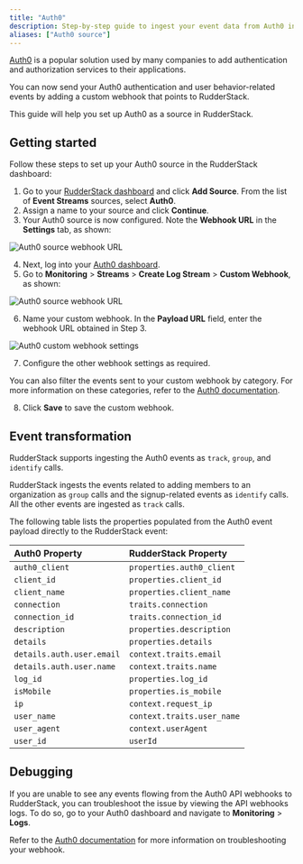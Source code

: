 ```yaml
---
title: "Auth0"
description: Step-by-step guide to ingest your event data from Auth0 into RudderStack.
aliases: ["Auth0 source"]
---
```


[Auth0](https://auth0.com/) is a popular solution used by many companies to add authentication and authorization services to their applications. 

You can now send your Auth0 authentication and user behavior-related events by adding a custom webhook that points to RudderStack.

This guide will help you set up Auth0 as a source in RudderStack.

## Getting started

Follow these steps to set up your Auth0 source in the RudderStack dashboard:

1. Go to your [RudderStack dashboard](https://app.rudderstack.com/) and click **Add Source**. From the list of **Event Streams** sources, select **Auth0**.
2. Assign a name to your source and click **Continue**.
3. Your Auth0 source is now configured. Note the **Webhook URL** in the **Settings** tab, as shown:

<img src="../../../assets/event-stream-sources/auth0-webhook-url.png" alt="Auth0 source webhook URL" />

4. Next, log into your [Auth0 dashboard](https://manage.auth0.com/).
5. Go to **Monitoring** > **Streams** > **Create Log Stream** > **Custom Webhook**, as shown:

<img src="../../../assets/event-stream-sources/auth0-dashboard-custom-webhook.png" alt="Auth0 source webhook URL" />

6. Name your custom webhook. In the **Payload URL** field, enter the webhook URL obtained in Step 3.

<img src="../../../assets/event-stream-sources/auth0-webhook-settings.png" alt="Auth0 custom webhook settings" />

7. Configure the other webhook settings as required.

<div class="infoBlock">
You can also filter the events sent to your custom webhook by category. For more information on these categories, refer to the <a href="https://auth0.com/docs/customize/log-streams/event-filters">Auth0 documentation</a>.
</div>

8. Click **Save** to save the custom webhook.

## Event transformation

RudderStack supports ingesting the Auth0 events as <Link to="/event-spec/standard-events/track">`track`</Link>, <Link to="/event-spec/standard-events/group">`group`</Link>, and <Link to="/event-spec/standard-events/identify">`identify`</Link> calls.

<div class="infoBlock">
RudderStack ingests the events related to adding members to an organization as <code class="inline-code">group</code> calls and the signup-related events as <code class="inline-code">identify</code> calls. All the other events are ingested as <code class="inline-code">track</code> calls.
</div>

The following table lists the properties populated from the Auth0 event payload directly to the RudderStack event:

| **Auth0 Property**        | **RudderStack Property**                  |
| :------------------------ | :--------------------------------- |
| `auth0_client`      | `properties.auth0_client`   |
| `client_id`      | `properties.client_id`       |
| `client_name`       | `properties.client_name`    |
| `connection` | `traits.connection` |
| `connection_id` | `traits.connection_id` |
| `description`    | `properties.description`        |
| `details`       | `properties.details` |
| `details.auth.user.email` | `context.traits.email`    |
| `details.auth.user.name`  | `context.traits.name`      |
| `log_id`      | `properties.log_id`     |
| `isMobile`    | `properties.is_mobile`       |
| `ip`         | `context.request_ip`          |
| `user_name`      | `context.traits.user_name`  |
| `user_agent`     | `context.userAgent`  |
| `user_id` | `userId` |

## Debugging

If you are unable to see any events flowing from the Auth0 API webhooks to RudderStack, you can troubleshoot the issue by viewing the API webhooks logs. To do so, go to your Auth0 dashboard and navigate to **Monitoring** > **Logs**.

<div class="infoBlock">
Refer to the <a href="https://auth0.com/docs/customize/log-streams/custom-log-streams#troubleshoot-webhooks">Auth0 documentation</a> for more information on troubleshooting your webhook.
</div>